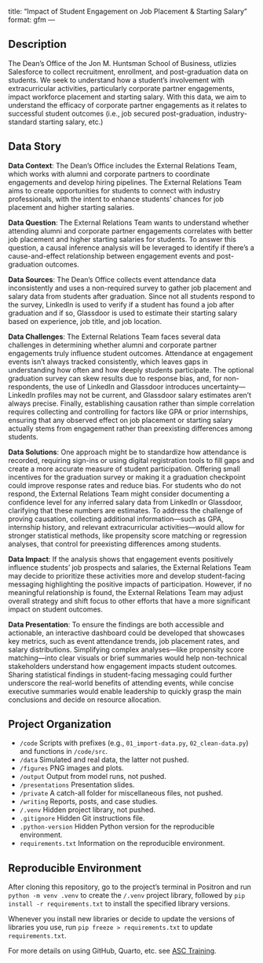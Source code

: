 title: "Impact of Student Engagement on Job Placement & Starting Salary"
format: gfm
---

## Description

The Dean's Office of the Jon M. Huntsman School of Business, utlizies Salesforce to collect recruitment, enrollment, and post-graduation data on students. We seek to understand how a student's involvement with extracurricular activities, particularly corporate partner engagements, impact workforce placement and starting salary. With this data, we aim to understand the efficacy of corporate partner engagements as it relates to successful student outcomes (i.e., job secured post-graduation, industry-standard starting salary, etc.)

## Data Story

**Data Context**: The Dean’s Office includes the External Relations Team, which works with alumni and corporate partners to coordinate engagements and develop hiring pipelines. The External Relations Team aims to create opportunities for students to connect with industry professionals, with the intent to enhance students’ chances for job placement and higher starting salaries.

**Data Question**: The External Relations Team wants to understand whether attending alumni and corporate partner engagements correlates with better job placement and higher starting salaries for students. To answer this question, a causal inference analysis will be leveraged to identify if there's a cause-and-effect relationship between engagement events and post-graduation outcomes.

**Data Sources**: The Dean's Office collects event attendance data inconsistently and uses a non-required survey to gather job placement and salary data from students after graduation. Since not all students respond to the survey, LinkedIn is used to verify if a student has found a job after graduation and if so, Glassdoor is used to estimate their starting salary based on experience, job title, and job location.

**Data Challenges**: The External Relations Team faces several data challenges in determining whether alumni and corporate partner engagements truly influence student outcomes. Attendance at engagement events isn’t always tracked consistently, which leaves gaps in understanding how often and how deeply students participate. The optional graduation survey can skew results due to response bias, and, for non-respondents, the use of LinkedIn and Glassdoor introduces uncertainty—LinkedIn profiles may not be current, and Glassdoor salary estimates aren’t always precise. Finally, establishing causation rather than simple correlation requires collecting and controlling for factors like GPA or prior internships, ensuring that any observed effect on job placement or starting salary actually stems from engagement rather than preexisting differences among students.

**Data Solutions**: One approach might be to standardize how attendance is recorded, requiring sign-ins or using digital registration tools to fill gaps and create a more accurate measure of student participation. Offering small incentives for the graduation survey or making it a graduation checkpoint could improve response rates and reduce bias. For students who do not respond, the External Relations Team might consider documenting a confidence level for any inferred salary data from LinkedIn or Glassdoor, clarifying that these numbers are estimates. To address the challenge of proving causation, collecting additional information—such as GPA, internship history, and relevant extracurricular activities—would allow for stronger statistical methods, like propensity score matching or regression analyses, that control for preexisting differences among students.

**Data Impact**: If the analysis shows that engagement events positively influence students' job prospects and salaries, the External Relations Team may decide to prioritize these activities more and develop student-facing messaging highlighting the positive impacts of participation. However, if no meaningful relationship is found, the External Relations Team may adjust overall strategy and shift focus to other efforts that have a more significant impact on student outcomes.

**Data Presentation**: To ensure the findings are both accessible and actionable, an interactive dashboard could be developed that showcases key metrics, such as event attendance trends, job placement rates, and salary distributions. Simplifying complex analyses—like propensity score matching—into clear visuals or brief summaries would help non-technical stakeholders understand how engagement impacts student outcomes. Sharing statistical findings in student-facing messaging could further underscore the real-world benefits of attending events, while concise executive summaries would enable leadership to quickly grasp the main conclusions and decide on resource allocation.

## Project Organization

- `/code` Scripts with prefixes (e.g., `01_import-data.py`, `02_clean-data.py`) and functions in `/code/src`.
- `/data` Simulated and real data, the latter not pushed.
- `/figures` PNG images and plots.
- `/output` Output from model runs, not pushed.
- `/presentations` Presentation slides.
- `/private` A catch-all folder for miscellaneous files, not pushed.
- `/writing` Reports, posts, and case studies.
- `/.venv` Hidden project library, not pushed.
- `.gitignore` Hidden Git instructions file.
- `.python-version` Hidden Python version for the reproducible environment.
- `requirements.txt` Information on the reproducible environment.

## Reproducible Environment

After cloning this repository, go to the project's terminal in Positron and run `python -m venv .venv` to create the `/.venv` project library, followed by `pip install -r requirements.txt` to install the specified library versions.

Whenever you install new libraries or decide to update the versions of libraries you use, run `pip freeze > requirements.txt` to update `requirements.txt`.

For more details on using GitHub, Quarto, etc. see [ASC Training](https://github.com/marcdotson/asc-training).
